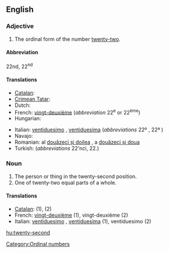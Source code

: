 ==English==

===Adjective===
{{en-adj|-}}

# The ordinal form of the number [[twenty-two]].

====Abbreviation====
22nd, 22<sup>nd</sup>

====Translations====
{{trans-top|the ordinal form of the number twenty-two}}
* [[Catalan]]: {{t+|ca|vint-i-dosè|m}}
* [[Crimean Tatar]]: {{tø|crh|yigirmi ekinci}}
* Dutch: {{t+|nl|tweeëntwintigde}}
* French: [[vingt-deuxième]] (''abbreviation'' 22<sup>e</sup> or 22<sup>ème</sup>)
* Hungarian: {{t+|hu|huszonkettedik}}
{{trans-mid}}
* Italian: [[ventiduesimo]] {{m}}, [[ventiduesima]]  {{f}} (''abbreviations'' 22º {{m}}, 22ª {{f}})
* Navajo: {{tø|nv|naadiin naaki góneʼ}}
* Romanian: al [[douăzeci şi doilea]] {{m}}, a [[douăzeci şi doua]] {{f}}
* Turkish: {{t|tr|yirmi ikinci}} (''abbreviations'' 22'nci, 22.)
{{trans-bottom}}

===Noun===
{{en-noun}}

# The person or thing in the twenty-second position.
# One of twenty-two equal parts of a whole.

====Translations====

* [[Catalan]]: {{t+|ca|vint-i-dosè|m}} (1), (2)
* French: [[vingt-deuxième]] {{m|f}} (1), vingt-deuxième {{m}} (2)
* Italian: [[ventiduesimo]] {{m}}, [[ventiduesima]] {{f}} (1), ventiduesimo {{m}} (2)

[[Category:Ordinal numbers]]

[[hu:twenty-second]]
